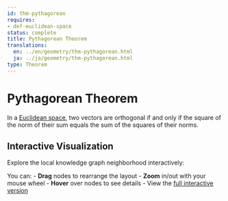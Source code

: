 ```yaml
---
id: thm-pythagorean
requires:
- def-euclidean-space
status: complete
title: Pythagorean Theorem
translations:
  en: ../en/geometry/thm-pythagorean.html
  ja: ../ja/geometry/thm-pythagorean.html
type: Theorem
---
```


# Pythagorean Theorem {#thm-pythagorean}

In a [Euclidean space](def-euclidean-space.qmd), two vectors are orthogonal if and only if the square of the norm of their sum equals the sum of the squares of their norms.

## Interactive Visualization

Explore the local knowledge graph neighborhood interactively:

::: {.graph-viz data-id="thm-pythagorean" data-width="700" data-height="500"}
:::

You can:
- **Drag** nodes to rearrange the layout
- **Zoom** in/out with your mouse wheel
- **Hover** over nodes to see details
- View the [full interactive version](../../output/interactive/en/thm-pythagorean.html){target="_blank"}
